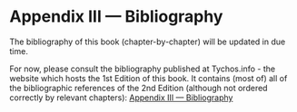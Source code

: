Appendix III — Bibliography
===========================

The bibliography of this book (chapter-by-chapter) will be updated in due time.

For now, please consult the bibliography published at Tychos.info - the website which hosts the 1st Edition of this book. It contains (most of) all of the bibliographic references of the 2nd Edition (although not ordered correctly by relevant chapters): [Appendix III — Bibliography](https://www.tychos.info/bibliography/)

